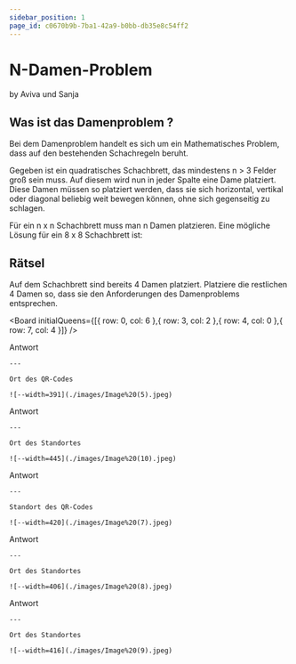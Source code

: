 ```yaml
---
sidebar_position: 1
page_id: c0670b9b-7ba1-42a9-b0bb-db35e8c54ff2
---
```




# N-Damen-Problem

by Aviva und Sanja

## **Was ist das Damenproblem ?**

Bei dem Damenproblem handelt es sich um ein Mathematisches Problem, dass auf den bestehenden Schachregeln beruht.

Gegeben ist ein quadratisches Schachbrett, das mindestens n > 3 Felder groß sein muss. Auf diesem wird nun in jeder Spalte eine Dame platziert. Diese Damen müssen so platziert werden, dass sie sich horizontal, vertikal oder diagonal beliebig weit bewegen können, ohne sich gegenseitig zu schlagen.



Für ein n x n Schachbrett muss man n Damen platzieren. Eine mögliche Lösung für ein 8 x 8 Schachbrett ist:&#x20;

## **Rätsel**

Auf dem Schachbrett sind bereits 4 Damen platziert. Platziere die restlichen 4 Damen so, dass sie den Anforderungen des Damenproblems entsprechen.

<Board initialQueens={[{ row: 0, col: 6 },{ row: 3, col: 2 },{ row: 4, col: 0 },{ row: 7, col: 4 }]} />

<AdventureOptions>
  <AdventureOption label="1" nextGuessIn={6}>
    Antwort

    ---

    Ort des QR-Codes

    ![--width=391](./images/Image%20(5).jpeg)
  </AdventureOption>

  <AdventureOption label="2" nextGuessIn={6}>
    Antwort

    ---

    Ort des Standortes

    ![--width=445](./images/Image%20(10).jpeg)
  </AdventureOption>

  <AdventureOption label="3" nextGuessIn={6}>
    Antwort

    ---

    Standort des QR-Codes

    ![--width=420](./images/Image%20(7).jpeg)
  </AdventureOption>

  <AdventureOption label="4" nextGuessIn={6}>
    Antwort

    ---

    Ort des Standortes

    ![--width=406](./images/Image%20(8).jpeg)
  </AdventureOption>

  <AdventureOption label="5" nextGuessIn={6}>
    Antwort

    ---

    Ort des Standortes

    ![--width=416](./images/Image%20(9).jpeg)
  </AdventureOption>
</AdventureOptions>